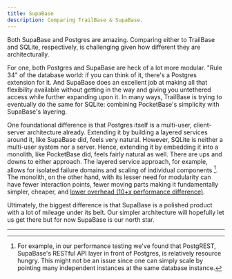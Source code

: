 ```yaml
---
title: SupaBase
description: Comparing TrailBase & SupaBase.
---
```


Both SupaBase and Postgres are amazing. Comparing either to TrailBase and
SQLite, respectively, is challenging given how different they are
architecturally.

For one, both Postgres and SupaBase are heck of a lot more modular. "Rule 34" of
the database world: if you can think of it, there's a Postgres extension for it.
And SupaBase does an excellent job at making all that flexibility available
without getting in the way and giving you untethered access while further
expanding upon it.
In many ways, TrailBase is trying to eventually do the same for SQLite:
combining PocketBase's simplicity with SupaBase's layering.

One foundational difference is that Postgres itself is a multi-user,
client-server architecture already.
Extending it by building a layered services around it, like SupaBase did,
feels very natural.
However, SQLite is neither a multi-user system nor a server. Hence, extending
it by embedding it into a monolith, like PocketBase did,  feels fairly natural
as well.
There are ups and downs to either approach. The layered service approach, for
example, allows for isolated failure domains and scaling of individual
components [^1]. The monolith, on the other hand, with its lesser need for modularity
can have fewer interaction points, fewer moving parts making it fundamentally
simpler, cheaper, and
[lower overhead (10+x performance difference)](/reference/benchmarks).

Ultimately, the biggest difference is that SupaBase is a polished product with
a lot of mileage under its belt. Our simpler architecture will hopefully let us
get there but for now SupaBase is our north star.

---

[^1]:
    For example, in our performance testing we've found that PostgREST,
    SupaBase's RESTful API layer in front of Postgres, is relatively resource
    hungry. This might not be an issue since one can simply scale by pointing
    many independent instances at the same database instance.
